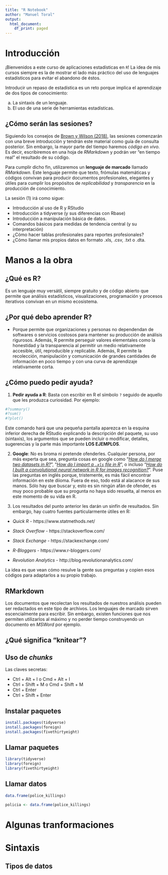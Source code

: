 ```yaml
---
title: "R Notebook"
author: "Manuel Toral"
output:
  html_document:
    df_print: paged
---
```


# Introducción

¡Bienvenidos a este curso de aplicaciones estadísticas en `R`! La idea de mis cursos siempre es la de mostrar el lado más práctico del uso de lenguajes estadísticos para evitar el abandono de éstos. 

Introducir un repaso de estadística es un reto porque implica el aprendizaje de dos tipos de conocimiento:

a. La sintaxis de un lenguaje.
b. El uso de una serie de herramientas estadísticas.

## ¿Cómo serán las sesiones?

Siguiendo los consejos de [Brown y Wilson (2018)](https://journals.plos.org/ploscompbiol/article/file?id=10.1371/journal.pcbi.1006023&type=printable), las sesiones comenzarán con una breve introducción y tendrán este material como guía de consulta posterior. Sin embargo, la mayor parte del tiempo haremos *código en vivo*. Es decir, escribiremos en una hoja de *RMarkdown* y podrán ver "en tiempo real" el resultado de su código.

Para cumplir dicho fin, utilizaremos un **lenguaje de marcado** llamado *RMarkdown*. Este lenguaje permite que texto, frómulas matemáticas y códigos convivan para producir documentos profesionales, elegantes y útiles para cumplir los propósitos de *replicabilidad* y *transparencia* en la producción de conocimiento.

La sesión (1) irá como sigue:


- Introducción al uso de R y RStudio
- Introducción a tidyverse (y sus diferencias con Rbase)
- Introducción a manipulación básica de datos.
- Comandos básicos para medidas de tendencia central (y su interpretación)
- ¿Cómo hacer tablas profesionales para reportes profesionales?
- ¿Cómo llamar mis propios datos en formato .xls, .csv, .txt o .dta.

# Manos a la obra

## ¿Qué es R? 

Es un lenguaje muy versátil, siempre gratuito y de código abierto que permite que análisis estadísticos, visualizaciones, programación y procesos iterativos convivan en un mismo ecosistema. 

## ¿Por qué debo aprender R?

- Porque permite que organizaciones y personas no dependendan de softwares o servicios costosos para mantener su producción de análisis rigurosos. Además, R permite perseguir valores elementales como la honestidad y la transparencia al permitir un medio relativamente accesible, útil, reproducible y replicable. Además, R permite la recolección, manipulación y comunicación de grandes cantidades de información en poco tiempo y con una curva de aprendizaje relativamente corta.


## ¿Cómo puedo pedir ayuda?

1. **Pedir ayuda a R**: Basta con escribir en R el símbolo `?` seguido de aquello que les produzca curiosidad. Por ejemplo:

```r
#?summary()
#?sum()
#?plot()
```


Este comando hará que una pequeña pantalla aparezca en la esquina inferior derecha de RStudio explicando la descripción del paquete, su uso (sintaxis), los argumentos que se pueden incluir o modificar, detalles, sugerencias y la parte más importante **LOS EJEMPLOS**.


2. **Google**: No es broma ni pretende ofenderles. Cualquier persona, por más experta que sea, pregunta cosas en google como "*[How do I merge two datasets in R?](https://www.statmethods.net/management/merging.html)*", "*[How do I import a `.xls` file in R](https://www.r-bloggers.com/read-excel-files-from-r/)*", o incluso "*[How do I built a convolutional neural network in R for images recognition?](https://www.r-bloggers.com/image-recognition-tutorial-in-r-using-deep-convolutional-neural-networks-mxnet-package/)*". Puse las preguntas en inglés porque, tristemente, es más fácil encontrar información en este diioma. Fuera de eso, todo está al alacance de sus manos. Sólo hay que buscar y, esto es sin ningún afán de ofender, es muy poco probable que su progunta no haya sido resuelta, al menos en este momento de su vida en R. 

3. Los resultados del punto anterior les darán un sinfín de resultados. Sin embargo, hay cuatro fuentes particularmente útiles en R:

- *Quick R* - https://www.statmethods.net/

- *Stack Overflow* - https://stackoverflow.com/

- *Stack Exchange* - https://stackexchange.com/

- *R-Bloggers* - https://www.r-bloggers.com/

- *Revolution Analytics* - http://blog.revolutionanalytics.com/

La idea es que vean cómo resulve la gente sus preguntas y copien esos códigos para adaptarlos a su propio trabajo.



## RMarkdown

Los documentos que recolectan los resultados de nuestros análisis pueden ser redactados en este tipo de archivos. Los lenguajes de marcado sirven escencialmente para escribir. Sin embargo, existen funciones que nos permiten utilizarlos al máximo y no perder tiempo construyendo un documento en *MSWord* por ejemplo.

## ¿Qué significa "knitear"?

## Uso de *chunks*

Las claves secretas:

- Ctrl + Alt + I o Cmd + Alt + I
- Ctrl + Shift + M o Cmd + Shift + M
- Ctrl + Enter
- Ctrl + Shift + Enter



## Instalar paquetes

```r
install.packages(tidyverse)
install.packages(foreign)
install.packages(fivethirtyeight)
```

## Llamar paquetes

```r
library(tidyverse)
library(foreign)
library(fivethirtyeight)
```


## Llamar datos


```r
data.frame(police_killings)

policia <- data.frame(police_killings)

```

# Algunas tranformaciones

# Sintaxis

## Tipos de datos
